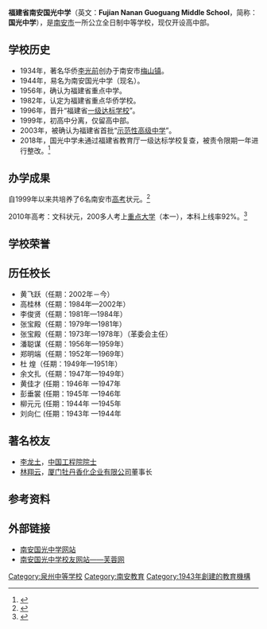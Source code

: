 {{primarysources|time=2010-07-27T02:31:33+00:00}}
{{Infobox school
|name           =福建省南安国光中学<br/>Nanan No.1 Middle School of Fujian
|other_name    =
|image          =File:Nanan_Guoguang_Middle_School_badge.jpg
|motto          = 
|established    =1943年
|type           =公立全日制高级中学
|grades         =
|founder       =[[李光前_(慈善家)|李光前]]
|principal      =黄飞跃
|address        =福建省泉州市南安市梅山镇芙蓉村
|tel            =
|website        =http://www.ggzx.net/Index.htm
}}

'''福建省南安国光中学'''（英文：'''Fujian Nanan Guoguang Middle School'''，简称：'''国光中学'''），是[[南安市|南安市]]一所公立全日制中等学校，现仅开设高中部。

==学校历史==
* 1934年，著名华侨[[李光前_(慈善家)|李光前]]创办于南安市[[梅山镇_(南安市)|梅山镇]]。
* 1944年，易名为南安国光中学（现名）。
* 1956年，确认为福建省重点中学。
* 1982年，认定为福建省重点华侨学校。
* 1996年，晋升“福建省[[一级达标学校|一级达标学校]]”。
* 1999年，初高中分离，仅留高中部。
* 2003年，被确认为福建省首批“[[示范性高级中学|示范性高级中学]]”。
* 2018年，国光中学未通过福建省教育厅一级达标学校复查，被责令限期一年进行整改。<ref>{{Cite web|url=http://www.fjedu.gov.cn/html/xxgk/zywj/2018/06/19/51d158b3-d63c-49bf-8be4-5c6900163c28.html|title=福建省教育厅关于公布省一级达标高中首轮复查结果的通知   闽教基〔2018〕39号|accessdate=2018年6月22日|author=|date=2018年6月19日|publisher=|archive-url=https://web.archive.org/web/20180622033258/http://www.fjedu.gov.cn/html/xxgk/zywj/2018/06/19/51d158b3-d63c-49bf-8be4-5c6900163c28.html|archive-date=2018年6月22日|dead-url=yes}}</ref>

==办学成果==
自1999年以来共培养了6名南安市[[高考|高考]]状元。<ref>{{Cite web |url=http://www.fu-rong.cn/shtml/70/ |title=南安国光中学简介 |access-date=2010-07-26 |archive-date=2020-08-12 |archive-url=https://web.archive.org/web/20200812154008/http://fu-rong.cn/shtml/70/ |dead-url=no }}</ref>

2010年高考：文科状元，200多人考上[[重点大学|重点大学]]（本一），本科上线率92%。<ref>{{Cite web |url=http://www.ggzx.net/mxfc/ShowArticle.asp?ArticleID=1606 |title=热烈祝贺国光中学2010高考取得优异成绩 |access-date=2010-07-27 |archive-date=2019-09-13 |archive-url=https://web.archive.org/web/20190913173314/http://www.ggzx.net/mxfc/ShowArticle.asp?ArticleID=1606 |dead-url=yes }}</ref>

==学校荣誉==

==历任校长==
* 黄飞跃（任期：2002年－今） 
* 高桂林（任期：1984年—2002年） 
* 李俊贤（任期：1981年—1984年） 
* 张宝殿（任期：1979年—1981年）
* 张宝殿（任期：1973年—1978年）（革委会主任）
* 潘聪谋（任期：1956年—1959年） 
* 郑明端（任期：1952年—1969年） 
* 杜  煌（任期：1949年—1951年） 
* 余文扎（任期：1947年—1949年） 
* 黄佳才 (任期：1946年 —1947年
* 彭垂裳 (任期：1945年 —1946年
*柳元元 (任期：1944年 —1945年
*刘向仁 (任期：1943年 —1944年
==著名校友==
* [[李龙土|李龙土]]，[[中国工程院|中国工程院]][[院士|院士]]
* [[林翔云|林翔云]]，[[厦门牡丹香化企业有限公司|厦门牡丹香化企业有限公司]]董事长

==参考资料==
<references />

==外部链接==
* [http://www.ggzx.net/Index.htm 南安国光中学网站 ] {{Wayback|url=http://www.ggzx.net/Index.htm |date=20200112130424 }}
* [http://www.fu-rong.cn/ 南安国光中学校友网站——芙蓉网 ] {{Wayback|url=http://www.fu-rong.cn/ |date=20201127023011 }}

{{福建省一级达标高级中学}}
[[Category:泉州中等学校|Category:泉州中等学校]]
[[Category:南安教育|Category:南安教育]]
[[Category:1943年創建的教育機構|Category:1943年創建的教育機構]]
